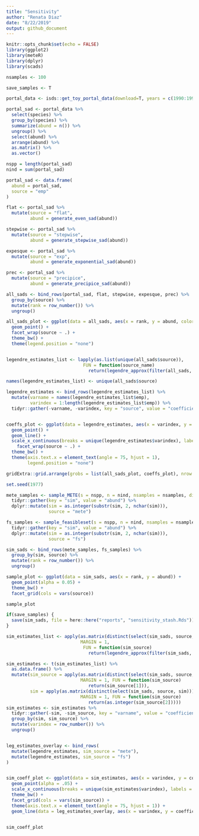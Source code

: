 ```yaml
---
title: "Sensitivity"
author: "Renata Diaz"
date: "8/22/2019"
output: github_document
---
```


```r
knitr::opts_chunk$set(echo = FALSE)
library(ggplot2)
library(meteR)
library(dplyr)
library(scads)

nsamples <- 100

save_samples <- T

```

```r

portal_data <- isds::get_toy_portal_data(download=T, years = c(1990:1995))

portal_sad <- portal_data %>%
  select(species) %>%
  group_by(species) %>%
  summarize(abund = n()) %>%
  ungroup() %>%
  select(abund) %>%
  arrange(abund) %>%
  as.matrix() %>%
  as.vector()

nspp = length(portal_sad)
nind = sum(portal_sad)

portal_sad <- data.frame(
  abund = portal_sad,
  source = "emp"
)


```

```r

flat <- portal_sad %>%
  mutate(source = "flat",
         abund = generate_even_sad(abund))

stepwise <- portal_sad %>%
  mutate(source = "stepwise",
         abund = generate_stepwise_sad(abund))

expesque <- portal_sad %>%
  mutate(source = "exp", 
         abund = generate_exponential_sad(abund))

prec <- portal_sad %>%
  mutate(source = "precipice",
         abund = generate_precipice_sad(abund))

all_sads <- bind_rows(portal_sad, flat, stepwise, expesque, prec) %>%
  group_by(source) %>%
  mutate(rank = row_number()) %>%
  ungroup()

all_sads_plot <- ggplot(data = all_sads, aes(x = rank, y = abund, color = source)) +
  geom_point() +
  facet_wrap(source ~ .) +
  theme_bw() +
  theme(legend.position = "none")



```

```r

legendre_estimates_list <- lapply(as.list(unique(all_sads$source)),
                             FUN = function(source_name) 
                               return(legendre_approx(filter(all_sads, source == source_name)$abund, nleg = 6)$coefficients)) 

names(legendre_estimates_list) <- unique(all_sads$source)

legendre_estimates <- bind_rows(legendre_estimates_list) %>%
  mutate(varname = names(legendre_estimates_list$emp),
         varindex = 1:length(legendre_estimates_list$emp)) %>%
  tidyr::gather(-varname, -varindex, key = "source", value = "coefficient")


coeffs_plot <- ggplot(data = legendre_estimates, aes(x = varindex, y = coefficient, color = source)) +
  geom_point() +
  geom_line() +
  scale_x_continuous(breaks = unique(legendre_estimates$varindex), labels = unique(legendre_estimates$varname)) +
    facet_wrap(source ~ .) +
  theme_bw() +
  theme(axis.text.x = element_text(angle = 75, hjust = 1),
        legend.position = "none")

gridExtra::grid.arrange(grobs = list(all_sads_plot, coeffs_plot), nrow = 1)

```


```r

set.seed(1977)

mete_samples <- sample_METE(s = nspp, n = nind, nsamples = nsamples, distinct = TRUE) %>%
  tidyr::gather(key = "sim", value = "abund") %>%
  dplyr::mutate(sim = as.integer(substr(sim, 2, nchar(sim))),
                source = "mete")

fs_samples <- sample_feasibleset(s = nspp, n = nind, nsamples = nsamples, distinct = TRUE) %>%
  tidyr::gather(key = "sim", value = "abund") %>%
  dplyr::mutate(sim = as.integer(substr(sim, 2, nchar(sim))),
                source = "fs")

sim_sads <- bind_rows(mete_samples, fs_samples) %>%
  group_by(sim, source) %>%
  mutate(rank = row_number()) %>%
  ungroup()

sample_plot <- ggplot(data = sim_sads, aes(x = rank, y = abund)) +
  geom_point(alpha = 0.05) +
  theme_bw() +
  facet_grid(cols = vars(source))

sample_plot

if(save_samples) {
  save(sim_sads, file = here::here("reports", "sensitivity_stash.Rds"))
}

```

```r


sim_estimates_list <- apply(as.matrix(distinct(select(sim_sads, source, sim))),
                            MARGIN = 1,
                             FUN = function(sim_source) 
                               return(legendre_approx(filter(sim_sads, source == sim_source[1], sim == as.integer(sim_source[2]))$abund, nleg = 6)$coefficients))

sim_estimates <- t(sim_estimates_list) %>%
  as.data.frame() %>%
  mutate(sim_source = apply(as.matrix(distinct(select(sim_sads, source, sim))),
                            MARGIN = 1, FUN = function(sim_source) 
                               return(sim_source[1])),
         sim = apply(as.matrix(distinct(select(sim_sads, source, sim))),
                            MARGIN = 1, FUN = function(sim_source) 
                               return(as.integer(sim_source[2]))))
sim_estimates <- sim_estimates %>%
  tidyr::gather(-sim, -sim_source, key = "varname", value = "coefficient") %>%
  group_by(sim, sim_source) %>%
  mutate(varindex = row_number()) %>%
  ungroup()


leg_estimates_overlay <- bind_rows(
  mutate(legendre_estimates, sim_source = "mete"),
  mutate(legendre_estimates, sim_source = "fs")
)


sim_coeff_plot <- ggplot(data = sim_estimates, aes(x = varindex, y = coefficient)) + 
  geom_point(alpha = .05) +
  scale_x_continuous(breaks = unique(sim_estimates$varindex), labels = unique(sim_estimates$varname)) + 
  theme_bw() +
  facet_grid(cols = vars(sim_source)) +
  theme(axis.text.x = element_text(angle = 75, hjust = 1)) +
  geom_line(data = leg_estimates_overlay, aes(x = varindex, y = coefficient, color = source), size = 1)


sim_coeff_plot
```